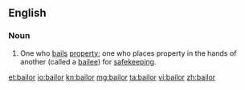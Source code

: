 ==English==

===Noun===
{{en-noun}}
# {{lb|en|legal}} One who [[bail]]s [[property]]; one who places property in the hands of another (called a [[bailee]]) for [[safekeeping]].

[[et:bailor]]
[[io:bailor]]
[[kn:bailor]]
[[mg:bailor]]
[[ta:bailor]]
[[vi:bailor]]
[[zh:bailor]]